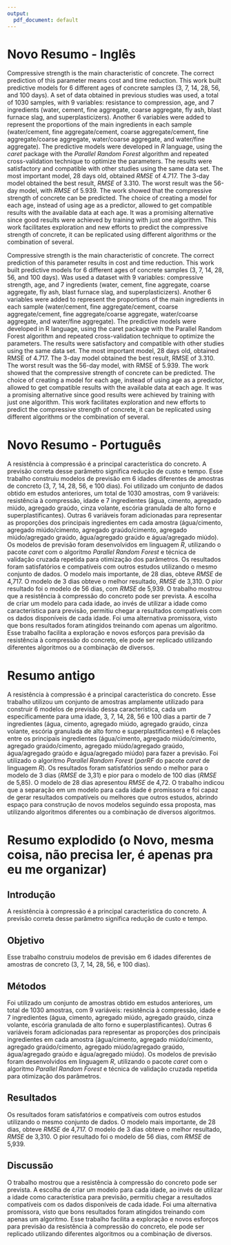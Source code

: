 ```yaml
---
output:
  pdf_document: default
---
```

# Novo Resumo - Inglês
Compressive strength is the main characteristic of concrete. The correct prediction of this parameter means cost and time reduction. This work built predictive models for 6 different ages of concrete samples (3, 7, 14, 28, 56, and 100 days). A set of data obtained in previous studies was used, a total of 1030 samples, with 9 variables: resistance to compression, age, and 7 ingredients (water, cement, fine aggregate, coarse aggregate, fly ash, blast furnace slag, and superplasticizers). Another 6 variables were added to represent the proportions of the main ingredients in each sample (water/cement, fine aggregate/cement, coarse aggregate/cement, fine aggregate/coarse aggregate, water/coarse aggregate, and water/fine aggregate). The predictive models were developed in *R* language, using the *caret* package with the *Parallel Random Forest* algorithm and repeated cross-validation technique to optimize the parameters. The results were satisfactory and compatible with other studies using the same data set. The most important model, 28 days old, obtained *RMSE* of 4.717. The 3-day model obtained the best result, *RMSE* of 3.310. The worst result was the 56-day model, with *RMSE* of 5.939. The work showed that the compressive strength of concrete can be predicted. The choice of creating a model for each age, instead of using age as a predictor, allowed to get compatible results with the available data at each age. It was a promising alternative since good results were achieved by training with just one algorithm. This work facilitates exploration and new efforts to predict the compressive strength of concrete, it can be replicated using different algorithms or the combination of several.

Compressive strength is the main characteristic of concrete. The correct prediction of this parameter results in cost and time reduction. This work built predictive models for 6 different ages of concrete samples (3, 7, 14, 28, 56, and 100 days). Was used a dataset with 9 variables: compressive strength, age, and 7 ingredients (water, cement, fine aggregate, coarse aggregate, fly ash, blast furnace slag, and superplasticizers). Another 6 variables were added to represent the proportions of the main ingredients in each sample (water/cement, fine aggregate/cement, coarse aggregate/cement, fine aggregate/coarse aggregate, water/coarse aggregate, and water/fine aggregate). The predictive models were developed in R language, using the caret package with the Parallel Random Forest algorithm and repeated cross-validation technique to optimize the parameters. The results were satisfactory and compatible with other studies using the same data set. The most important model, 28 days old, obtained RMSE of 4.717. The 3-day model obtained the best result, RMSE of 3.310. The worst result was the 56-day model, with RMSE of 5.939. The work showed that the compressive strength of concrete can be predicted. The choice of creating a model for each age, instead of using age as a predictor, allowed to get compatible results with the available data at each age. It was a promising alternative since good results were achieved by training with just one algorithm. This work facilitates exploration and new efforts to predict the compressive strength of concrete, it can be replicated using different algorithms or the combination of several.

# Novo Resumo - Português
A resistência à compressão é a principal característica do concreto. A previsão correta desse parâmetro significa redução de custo e tempo. Esse trabalho construiu modelos de previsão em 6 idades diferentes de amostras de concreto (3, 7, 14, 28, 56, e 100 dias). Foi utilizado um conjunto de dados obtido em estudos anteriores, um total de 1030 amostras, com 9 variáveis: resistência à compressão, idade e 7 ingredientes (água, cimento, agregado miúdo, agregado graúdo, cinza volante, escória granulada de alto forno e superplastificantes). Outras 6 variáveis foram adicionadas para representar as proporções dos principais ingredientes em cada amostra (água/cimento, agregado miúdo/cimento, agregado graúdo/cimento, agregado miúdo/agregado graúdo, água/agregado graúdo e água/agregado miúdo). Os modelos de previsão foram desenvolvidos em linguagem *R*, utilizando o pacote *caret* com o algoritmo *Parallel Random Forest* e técnica de validação cruzada repetida para otimização dos parâmetros. Os resultados foram satisfatórios e compatíveis com outros estudos utilizando o mesmo conjunto de dados. O modelo mais importante, de 28 dias, obteve *RMSE* de 4,717. O modelo de 3 dias obteve o melhor resultado, *RMSE* de 3,310. O pior resultado foi o modelo de 56 dias, com *RMSE* de 5,939. O trabalho mostrou que a resistência à compressão do concreto pode ser prevista. A escolha de criar um modelo para cada idade, ao invés de utilizar a idade como característica para previsão, permitiu chegar a resultados compatíveis com os dados disponíveis de cada idade. Foi uma alternativa promissora, visto que bons resultados foram atingidos treinando com apenas um algoritmo. Esse trabalho facilita a exploração e novos esforços para previsão da resistência à compressão do concreto, ele pode ser replicado utilizando diferentes algoritmos ou a combinação de diversos.

# Resumo antigo
A resistência à compressão é a principal característica do concreto. Esse trabalho utilizou um conjunto de amostras amplamente utilizado para construir 6 modelos de previsão dessa característica, cada um específicamente para uma idade, 3, 7, 14, 28, 56 e 100 dias a partir de 7 ingredientes (água, cimento, agregado miúdo, agregado graúdo, cinza volante, escória granulada de alto forno e superplastificantes) e 6 relações entre os principais ingredientes (água/cimento, agregado miúdo/cimento, agregado graúdo/cimento, agregado miúdo/agregado graúdo, água/agregado graúdo e água/agregado miúdo) para fazer a previsão. Foi utilizado o algoritmo *Parallel Random Forest* (*parRF* do pacote *caret* de linguagem *R*). Os resultados foram satisfatórios sendo o melhor para o modelo de 3 dias (*RMSE* de 3,31) e pior para o modelo de 100 dias (*RMSE* de 5,85). O modelo de 28 dias apresentou *RMSE* de 4,72. O trabalho indicou que a separação em um modelo para cada idade é promissora e foi capaz de gerar resultados compatíveis ou melhores que outros estudos, abrindo espaço para construção de novos modelos seguindo essa proposta, mas utilizando algoritmos diferentes ou a combinação de diversos algoritmos.
</PT>


# Resumo explodido (o Novo, mesma coisa, não precisa ler, é apenas pra eu me organizar)

## Introdução
A resistência à compressão é a principal característica do concreto. A previsão correta desse parâmetro significa redução de custo e tempo. 

## Objetivo
Esse trabalho construiu modelos de previsão em 6 idades diferentes de amostras de concreto (3, 7, 14, 28, 56, e 100 dias).

## Métodos
Foi utilizado um conjunto de amostras obtido em estudos anteriores, um total de 1030 amostras, com 9 variáveis: resistência à compressão, idade e 7 ingredientes (água, cimento, agregado miúdo, agregado graúdo, cinza volante, escória granulada de alto forno e superplastificantes). Outras 6 variáveis foram adicionadas para representar as proporções dos principais ingredientes em cada amostra (água/cimento, agregado miúdo/cimento, agregado graúdo/cimento, agregado miúdo/agregado graúdo, água/agregado graúdo e água/agregado miúdo). Os modelos de previsão foram desenvolvidos em linguagem *R*, utilizando o pacote *caret* com o algoritmo *Parallel Random Forest* e técnica de validação cruzada repetida para otimização dos parâmetros.

## Resultados
Os resultados foram satisfatórios e compatíveis com outros estudos utilizando o mesmo conjunto de dados. O modelo mais importante, de 28 dias, obteve *RMSE* de 4,717. O modelo de 3 dias obteve o melhor resultado, *RMSE* de 3,310. O pior resultado foi o modelo de 56 dias, com *RMSE* de 5,939.

## Discussão
O trabalho mostrou que a resistência à compressão do concreto pode ser prevista. A escolha de criar um modelo para cada idade, ao invés de utilizar a idade como característica para previsão, permitiu chegar a resultados compatíveis com os dados disponíveis de cada idade. Foi uma alternativa promissora, visto que bons resultados foram atingidos treinando com apenas um algoritmo. Esse trabalho facilita a exploração e novos esforços para previsão da resistência à compressão do concreto, ele pode ser replicado utilizando diferentes algoritmos ou a combinação de diversos.
